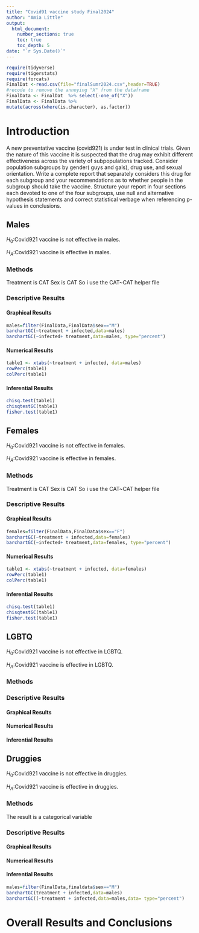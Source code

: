 ```yaml
---
title: "Covid91 vaccine study Final2024"
author: "Amia Little"
output: 
  html_document:
    number_sections: true
    toc: true
    toc_depth: 5
date: "`r Sys.Date()`" 
---
```


```r
require(tidyverse)
require(tigerstats)
require(forcats)
FinalDat <-read.csv(file="finalSumr2024.csv",header=TRUE)
#recode to remove the annoying "X" from the dataframe
FinalData <- FinalDat  %>% select(-one_of("X"))
FinalData <- FinalData %>%
mutate(across(where(is.character), as.factor))
```

# Introduction

A new  preventative vaccine (covid921) is under test in clinical trials. Given the nature of this vaccine it is suspected that the drug may exhibit different effectiveness across the variety of subpopulations tracked. Consider population subgroups by gender( guys and gals), drug use, and sexual orientation. Write a complete report that separately considers this drug for each subgroup and your recommendations as to whether people in the subgroup should take the vaccine. Structure your report in four sections each devoted to one of the
four subgroups, use null and alternative hypothesis statements and correct statistical verbage when referencing p-values in conclusions.

## Males

$H_0$:Covid921 vaccine is not effective in males.

$H_A$:Covid921 vaccine is effective in males.



### Methods

Treatment is CAT
Sex is CAT
So i use the CAT~CAT helper file


### Descriptive Results

#### Graphical Results 

```r
males=filter(FinalData,FinalData$sex=="M")
barchartGC(~treatment + infected,data=males)
barchartGC(~infected+ treatment,data=males, type="percent")

```


#### Numerical Results

```r
table1 <- xtabs(~treatment + infected, data=males)
rowPerc(table1)
colPerc(table1)
```

#### Inferential Results

```r
chisq.test(table1)
chisqtestGC(table1)
fisher.test(table1)
```




## Females 

$H_0$:Covid921 vaccine is not effective in females.

$H_A$:Covid921 vaccine is effective in females.


### Methods

Treatment is CAT 
Sex is CAT 
So i use the CAT~CAT helper file

### Descriptive Results


#### Graphical Results 

```r
females=filter(FinalData,FinalData$sex=="F")
barchartGC(~treatment + infected,data=females)
barchartGC(~infected+ treatment,data=females, type="percent")

```


#### Numerical Results 

```r
table1 <- xtabs(~treatment + infected, data=females)
rowPerc(table1)
colPerc(table1)
```




#### Inferential Results

```r
chisq.test(table1)
chisqtestGC(table1)
fisher.test(table1)
```




## LGBTQ 

$H_0$:Covid921 vaccine is not effective in LGBTQ.

$H_A$:Covid921 vaccine is effective in LGBTQ.

### Methods

### Descriptive Results

#### Graphical Results

#### Numerical Results 

#### Inferential Results




## Druggies 

$H_0$:Covid921 vaccine is not effective in druggies.

$H_A$:Covid921 vaccine is effective in druggies.

### Methods
 
The result is a categorical variable
 
 
### Descriptive Results

#### Graphical Results

#### Numerical Results 

#### Inferential Results



```r
males=filter(FinalData,finaldata$sex=="M") 
barchartGC(treatment + infected,data=males) 
barchartGC((~treatment + infected,data=males,data= type="percent")
```




# Overall Results and Conclusions